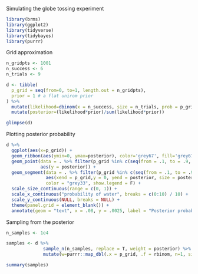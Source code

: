 Simulating the globe tossing experiment

```r
library(brms)
library(ggplot2)
library(tidyverse)
library(tidybayes)
library(purrr)
```

Grid approximation

```r

n_gridpts <- 1001
n_success <- 6
n_trials <- 9

d <- tibble(
  p_grid = seq(from=0, to=1, length.out = n_gridpts),
  prior = 1 # a flat unirom prior
) %>%
  mutate(likelihood=dbinom(x = n_success, size = n_trials, prob = p_grid)) %>%
  mutate(posterior=(likelihood*prior)/sum(likelihood*prior))

glimpse(d)
```

Plotting posterior probability

```r

d %>%
  ggplot(aes(x=p_grid)) +
  geom_ribbon(aes(ymin=0, ymax=posterior), color='grey67', fill='grey67') +
  geom_point(data = . %>% filter(p_grid %in% c(seq(from = .1, to = .9, by = .1), 3 / 10)),
             aes(y = posterior)) +
  geom_segment(data = . %>% filter(p_grid %in% c(seq(from = .1, to = .9, by = .1), 3 / 10)), 
               aes(xend = p_grid,y = 0, yend = posterior, size = posterior),
               color = "grey33", show.legend = F) + 
  scale_size_continuous(range = c(0, 1)) +
  scale_x_continuous("probability of water", breaks = c(0:10) / 10) +
  scale_y_continuous(NULL, breaks = NULL) +
  theme(panel.grid = element_blank()) +
  annotate(geom = "text", x = .08, y = .0025, label = "Posterior probability")

```

Sampling from the posterior

```r

n_samples <- 1e4

samples <- d %>% 
              sample_n(n_samples, replace = T, weight = posterior) %>%
              mutate(w=purrr::map_dbl(.x = p_grid, .f = rbinom, n=1, size=9))

summary(samples)
```